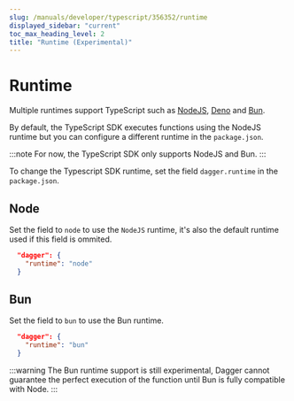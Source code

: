 ```yaml
---
slug: /manuals/developer/typescript/356352/runtime
displayed_sidebar: "current"
toc_max_heading_level: 2
title: "Runtime (Experimental)"
---
```


# Runtime

Multiple runtimes support TypeScript such as [NodeJS](https://nodejs.org/en), [Deno](https://deno.com/) and [Bun](https://bun.sh/).

By default, the TypeScript SDK executes functions using the NodeJS runtime but you can configure a different runtime in the `package.json`.

:::note
For now, the TypeScript SDK only supports NodeJS and Bun.
:::

To change the Typescript SDK runtime, set the field `dagger.runtime` in the `package.json`.

## Node  

Set the field to `node` to use the `NodeJS` runtime, it's also the default runtime used if this field is ommited.

```json
  "dagger": {
    "runtime": "node"
  }
```

## Bun 

Set the field to `bun` to use the Bun runtime.

```json
  "dagger": {
    "runtime": "bun"
  }
```

:::warning
The Bun runtime support is still experimental, Dagger cannot guarantee the perfect execution of the function until
Bun is fully compatible with Node. 
:::